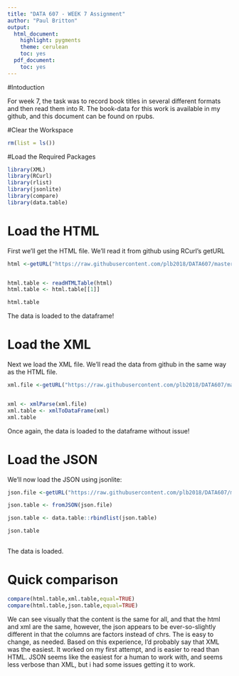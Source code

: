 ---
title: "DATA 607 - WEEK 7 Assignment"
author: "Paul Britton"
output:
  html_document:
    highlight: pygments
    theme: cerulean
    toc: yes
  pdf_document:
    toc: yes
---

#Intoduction

For week 7, the task was to record book titles in several different formats and then read them into R.  The book-data for this work is available in my github, and this document can be found on rpubs.


#Clear the Workspace

```{r}
rm(list = ls())
```

#Load the Required Packages

```{r message=FALSE}
library(XML)
library(RCurl)
library(rlist)
library(jsonlite)
library(compare)
library(data.table)
```

# Load the HTML

First we'll get the HTML file.  We'll read it from github using RCurl's getURL

```{r}

html <-getURL("https://raw.githubusercontent.com/plb2018/DATA607/master/books/data_607_books.html")


html.table <- readHTMLTable(html)
html.table <- html.table[[1]]

html.table

```

The data is loaded to the dataframe!  

# Load the XML

Next we load the XML file.  We'll read the data from github in the same way as the HTML file.


```{r}
xml.file <-getURL("https://raw.githubusercontent.com/plb2018/DATA607/master/books/data_607_books.xml")


xml <- xmlParse(xml.file)
xml.table <- xmlToDataFrame(xml)
xml.table

```

Once again, the data is loaded to the dataframe without issue!

# Load the JSON

We'll now load the JSON using jsonlite:


```{r}
json.file <-getURL("https://raw.githubusercontent.com/plb2018/DATA607/master/books/data_607_books.json")

json.table <- fromJSON(json.file)

json.table <- data.table::rbindlist(json.table)

json.table
                            
```

The data is loaded.

# Quick comparison

```{r}

compare(html.table,xml.table,equal=TRUE)
compare(html.table,json.table,equal=TRUE)
```

We can see visually that the content is the same for all, and that the html and xml are the same, however, the json appears to be ever-so-slightly different in that the columns are factors instead of chrs.  The is easy to change, as needed.  Based on this experience, I'd probably say that XML was the easiest.  It worked on my first attempt, and is easier to read than HTML.  JSON seems like the easiest for a human to work with, and seems less verbose than XML, but i had some issues getting it to work.  



